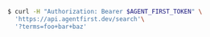 ```bash
$ curl -H "Authorization: Bearer $AGENT_FIRST_TOKEN" \
  'https://api.agentfirst.dev/search'\
  '?terms=foo+bar+baz'
```
